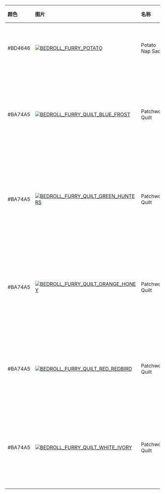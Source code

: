 | 颜色    | 图片                                                                                                                                                                                                                   | 名称            | 描述                                                                                                                          | 收集                   | 品质          | 交易 |
| :------ | :--------------------------------------------------------------------------------------------------------------------------------------------------------------------------------------------------------------------- | :-------------- | :---------------------------------------------------------------------------------------------------------------------------- | :--------------------- | :------------ | :--- |
| #BD4646 | [![BEDROLL_FURRY_POTATO](https://items.kleientertainment.com/images/DST/BEDROLL_FURRY_POTATO/small)](https://items.kleientertainment.com/images/DST/BEDROLL_FURRY_POTATO/small)                                        | Potato Nap Sack | Sleeping on a potato sack usually leads to potato-filled dreams.                                                              | Musclebound Collection | Elegant       | 否   |
| #BA74A5 | [![BEDROLL_FURRY_QUILT_BLUE_FROST](https://items.kleientertainment.com/images/DST/BEDROLL_FURRY_QUILT_BLUE_FROST/small)](https://items.kleientertainment.com/images/DST/BEDROLL_FURRY_QUILT_BLUE_FROST/small)          | Patchwork Quilt | Nothing says "bedtime" quite like a bunch of little fabric squares sewn into one bigger, high elevation blue fabric square.   |                        | Distinguished | 是   |
| #BA74A5 | [![BEDROLL_FURRY_QUILT_GREEN_HUNTERS](https://items.kleientertainment.com/images/DST/BEDROLL_FURRY_QUILT_GREEN_HUNTERS/small)](https://items.kleientertainment.com/images/DST/BEDROLL_FURRY_QUILT_GREEN_HUNTERS/small) | Patchwork Quilt | Nothing says "bedtime" quite like a bunch of little fabric squares sewn into one bigger, forest guardian green fabric square. |                        | Distinguished | 否   |
| #BA74A5 | [![BEDROLL_FURRY_QUILT_ORANGE_HONEY](https://items.kleientertainment.com/images/DST/BEDROLL_FURRY_QUILT_ORANGE_HONEY/small)](https://items.kleientertainment.com/images/DST/BEDROLL_FURRY_QUILT_ORANGE_HONEY/small)    | Patchwork Quilt | Nothing says "bedtime" quite like a bunch of little fabric squares sewn into one bigger, bumbling honey orange fabric square. |                        | Distinguished | 否   |
| #BA74A5 | [![BEDROLL_FURRY_QUILT_RED_REDBIRD](https://items.kleientertainment.com/images/DST/BEDROLL_FURRY_QUILT_RED_REDBIRD/small)](https://items.kleientertainment.com/images/DST/BEDROLL_FURRY_QUILT_RED_REDBIRD/small)       | Patchwork Quilt | Nothing says "bedtime" quite like a bunch of little fabric squares sewn into one bigger, redbird red fabric square.           |                        | Distinguished | 否   |
| #BA74A5 | [![BEDROLL_FURRY_QUILT_WHITE_IVORY](https://items.kleientertainment.com/images/DST/BEDROLL_FURRY_QUILT_WHITE_IVORY/small)](https://items.kleientertainment.com/images/DST/BEDROLL_FURRY_QUILT_WHITE_IVORY/small)       | Patchwork Quilt | Nothing says "bedtime" quite like a bunch of little fabric squares sewn into one bigger, houndbone white fabric square.       |                        | Distinguished | 是   |
